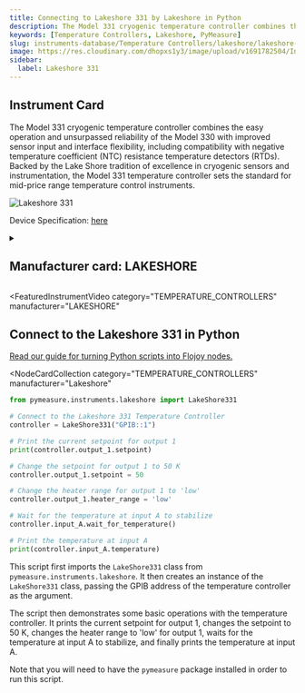 ```yaml
---
title: Connecting to Lakeshore 331 by Lakeshore in Python
description: The Model 331 cryogenic temperature controller combines the easy operation and unsurpassed reliability of the Model 330 with improved sensor input and interface flexibility, including compatibility with negative temperature coefficient (NTC) resistance temperature detectors (RTDs). Backed by the Lake Shore tradition of excellence in cryogenic sensors and instrumentation, the Model 331 temperature controller sets the standard for mid-price range temperature control instruments.
keywords: [Temperature Controllers, Lakeshore, PyMeasure]
slug: instruments-database/Temperature Controllers/lakeshore/lakeshore-331
image: https://res.cloudinary.com/dhopxs1y3/image/upload/v1691782504/Instruments/Temperature%20Controllers/Lakeshore-331/Lakeshore-331.png
sidebar:
  label: Lakeshore 331
---
```



## Instrument Card

The Model 331 cryogenic temperature controller combines the easy operation and unsurpassed reliability of the Model 330 with improved sensor input and interface flexibility, including compatibility with negative temperature coefficient (NTC) resistance temperature detectors (RTDs). Backed by the Lake Shore tradition of excellence in cryogenic sensors and instrumentation, the Model 331 temperature controller sets the standard for mid-price range temperature control instruments.

![Lakeshore 331](https://res.cloudinary.com/dhopxs1y3/image/upload/v1691782504/Instruments/Temperature%20Controllers/Lakeshore-331/Lakeshore-331.png)

Device Specification: [here](https://www.lakeshore.com/docs/default-source/product-downloads/catalog/lstc_331_l.pdf?sfvrsn=5d8525f8_1)

<details style={{ marginTop: "15px"}}>
<summary><h2 style={{display:'inline'}}>Manufacturer card: LAKESHORE</h2></summary>

![LAKESHORE](https://res.cloudinary.com/dhopxs1y3/image/upload/v1692813206/Instruments/Vendor%20Logos/Lakeshore_Cryotronics.png)

Supporting advanced scientific research, Lake Shore is a leading global innovator in measurement and control solutions.

- Headquarters: Westerville, Ohio, USA
- Yearly Revenue (millions, USD): 21.4
- Vendor Website: [here](https://www.lakeshore.com/home)

</details>


<FeaturedInstrumentVideo
  category="TEMPERATURE_CONTROLLERS"
  manufacturer="LAKESHORE"
></FeaturedInstrumentVideo>

## Connect to the Lakeshore 331 in Python

[Read our guide for turning Python scripts into Flojoy nodes.](https://docs.flojoy.ai/contribution/blocks/custom-flojoy-block/)


<Tabs>
<TabItem value="Flojoy" label="Flojoy" className="flojoy-instrument-tabs">

<NodeCardCollection
  category="TEMPERATURE_CONTROLLERS"
  manufacturer="Lakeshore"
></NodeCardCollection>

</TabItem>
<TabItem value="PyMeasure" label="PyMeasure">

```python
from pymeasure.instruments.lakeshore import LakeShore331

# Connect to the Lakeshore 331 Temperature Controller
controller = LakeShore331("GPIB::1")

# Print the current setpoint for output 1
print(controller.output_1.setpoint)

# Change the setpoint for output 1 to 50 K
controller.output_1.setpoint = 50

# Change the heater range for output 1 to 'low'
controller.output_1.heater_range = 'low'

# Wait for the temperature at input A to stabilize
controller.input_A.wait_for_temperature()

# Print the temperature at input A
print(controller.input_A.temperature)
```

This script first imports the `LakeShore331` class from `pymeasure.instruments.lakeshore`. It then creates an instance of the `LakeShore331` class, passing the GPIB address of the temperature controller as the argument.

The script then demonstrates some basic operations with the temperature controller. It prints the current setpoint for output 1, changes the setpoint to 50 K, changes the heater range to 'low' for output 1, waits for the temperature at input A to stabilize, and finally prints the temperature at input A.

Note that you will need to have the `pymeasure` package installed in order to run this script.

</TabItem>
</Tabs>
